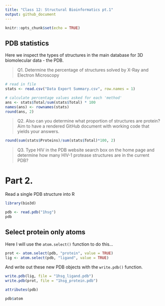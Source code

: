 ```yaml
---
title: "Class 12: Structural Bioinformatics pt.1"
output: github_document
---
```


```r
knitr::opts_chunk$set(echo = TRUE)
```

## PDB statistics

Here we inspect the types of structures in the main database for 3D biomolecular data - the PDB.

> Q1. Determine the percentage of structures solved by X-Ray and Electron Microscopy

```r
# read in file
stats <- read.csv("Data Export Summary.csv", row.names = 1)

# calculate percentage values asked for each 'method'
ans <- stats$Total/sum(stats$Total) * 100
names(ans) <- rownames(stats)
round(ans, 2)
```


> Q2. Also can you determine what proportion of structures are protein? Aim to have a rendered GitHub document with working code that yields your answers.

```r
round(sum(stats$Proteins)/sum(stats$Total)*100, 2)
```


> Q3. Type HIV in the PDB website search box on the home page and determine how many HIV-1 protease structures are in the current PDB?

# Part 2.

Read a single PDB structure into R
```r
library(bio3d)

pdb <- read.pdb("1hsg")
pdb
```

## Select protein only atoms

Here I will use the `atom.select()` function to do this...
```r
prot <- atom.select(pdb, "protein", value = TRUE)
lig <- atom.select(pdb, "ligand", value = TRUE)
```

And write out these new PDB objects with the `write.pdb()` function. 
```r
write.pdb(lig, file = "1hsg_ligand.pdb")
write.pdb(prot, file = "1hsg_protein.pdb")
```



```r
attributes(pdb)
```

```r
pdb$atom
```
